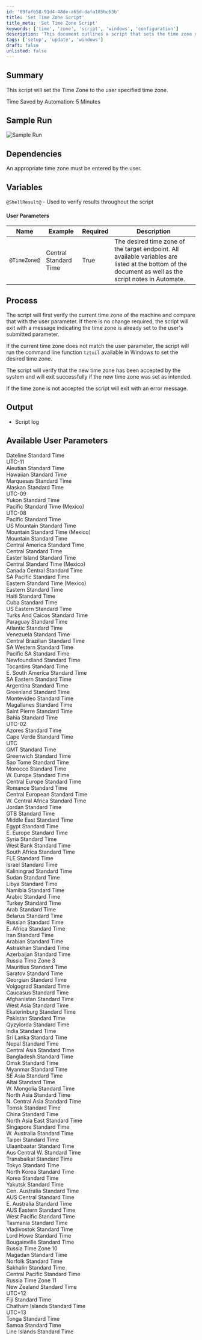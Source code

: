```yaml
---
id: '89fafb58-91d4-48de-a65d-dafa185bc63b'
title: 'Set Time Zone Script'
title_meta: 'Set Time Zone Script'
keywords: ['time', 'zone', 'script', 'windows', 'configuration']
description: 'This document outlines a script that sets the time zone on a Windows machine based on user input. It verifies the current time zone, compares it with the desired time zone, and makes the necessary adjustments while ensuring the changes are accepted by the system.'
tags: ['setup', 'update', 'windows']
draft: false
unlisted: false
---
```

## Summary

This script will set the Time Zone to the user specified time zone.

Time Saved by Automation: 5 Minutes

## Sample Run

![Sample Run](../../../static/img/Time-Zone---Set/image_1.png)

## Dependencies

An appropriate time zone must be entered by the user.

## Variables

`@ShellResult@` - Used to verify results throughout the script

#### User Parameters

| Name          | Example                   | Required | Description                                                                                                                                                 |
|---------------|---------------------------|----------|-------------------------------------------------------------------------------------------------------------------------------------------------------------|
| `@TimeZone@`  | Central Standard Time     | True     | The desired time zone of the target endpoint. All available variables are listed at the bottom of the document as well as the script notes in Automate. |

## Process

The script will first verify the current time zone of the machine and compare that with the user parameter. If there is no change required, the script will exit with a message indicating the time zone is already set to the user's submitted parameter.

If the current time zone does not match the user parameter, the script will run the command line function `tztuil` available in Windows to set the desired time zone.

The script will verify that the new time zone has been accepted by the system and will exit successfully if the new time zone was set as intended.

If the time zone is not accepted the script will exit with an error message.

## Output

- Script log

## Available User Parameters

Dateline Standard Time  
UTC-11  
Aleutian Standard Time  
Hawaiian Standard Time  
Marquesas Standard Time  
Alaskan Standard Time  
UTC-09  
Yukon Standard Time  
Pacific Standard Time (Mexico)  
UTC-08  
Pacific Standard Time  
US Mountain Standard Time  
Mountain Standard Time (Mexico)  
Mountain Standard Time  
Central America Standard Time  
Central Standard Time  
Easter Island Standard Time  
Central Standard Time (Mexico)  
Canada Central Standard Time  
SA Pacific Standard Time  
Eastern Standard Time (Mexico)  
Eastern Standard Time  
Haiti Standard Time  
Cuba Standard Time  
US Eastern Standard Time  
Turks And Caicos Standard Time  
Paraguay Standard Time  
Atlantic Standard Time  
Venezuela Standard Time  
Central Brazilian Standard Time  
SA Western Standard Time  
Pacific SA Standard Time  
Newfoundland Standard Time  
Tocantins Standard Time  
E. South America Standard Time  
SA Eastern Standard Time  
Argentina Standard Time  
Greenland Standard Time  
Montevideo Standard Time  
Magallanes Standard Time  
Saint Pierre Standard Time  
Bahia Standard Time  
UTC-02  
Azores Standard Time  
Cape Verde Standard Time  
UTC  
GMT Standard Time  
Greenwich Standard Time  
Sao Tome Standard Time  
Morocco Standard Time  
W. Europe Standard Time  
Central Europe Standard Time  
Romance Standard Time  
Central European Standard Time  
W. Central Africa Standard Time  
Jordan Standard Time  
GTB Standard Time  
Middle East Standard Time  
Egypt Standard Time  
E. Europe Standard Time  
Syria Standard Time  
West Bank Standard Time  
South Africa Standard Time  
FLE Standard Time  
Israel Standard Time  
Kaliningrad Standard Time  
Sudan Standard Time  
Libya Standard Time  
Namibia Standard Time  
Arabic Standard Time  
Turkey Standard Time  
Arab Standard Time  
Belarus Standard Time  
Russian Standard Time  
E. Africa Standard Time  
Iran Standard Time  
Arabian Standard Time  
Astrakhan Standard Time  
Azerbaijan Standard Time  
Russia Time Zone 3  
Mauritius Standard Time  
Saratov Standard Time  
Georgian Standard Time  
Volgograd Standard Time  
Caucasus Standard Time  
Afghanistan Standard Time  
West Asia Standard Time  
Ekaterinburg Standard Time  
Pakistan Standard Time  
Qyzylorda Standard Time  
India Standard Time  
Sri Lanka Standard Time  
Nepal Standard Time  
Central Asia Standard Time  
Bangladesh Standard Time  
Omsk Standard Time  
Myanmar Standard Time  
SE Asia Standard Time  
Altai Standard Time  
W. Mongolia Standard Time  
North Asia Standard Time  
N. Central Asia Standard Time  
Tomsk Standard Time  
China Standard Time  
North Asia East Standard Time  
Singapore Standard Time  
W. Australia Standard Time  
Taipei Standard Time  
Ulaanbaatar Standard Time  
Aus Central W. Standard Time  
Transbaikal Standard Time  
Tokyo Standard Time  
North Korea Standard Time  
Korea Standard Time  
Yakutsk Standard Time  
Cen. Australia Standard Time  
AUS Central Standard Time  
E. Australia Standard Time  
AUS Eastern Standard Time  
West Pacific Standard Time  
Tasmania Standard Time  
Vladivostok Standard Time  
Lord Howe Standard Time  
Bougainville Standard Time  
Russia Time Zone 10  
Magadan Standard Time  
Norfolk Standard Time  
Sakhalin Standard Time  
Central Pacific Standard Time  
Russia Time Zone 11  
New Zealand Standard Time  
UTC+12  
Fiji Standard Time  
Chatham Islands Standard Time  
UTC+13  
Tonga Standard Time  
Samoa Standard Time  
Line Islands Standard Time  












